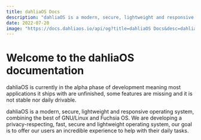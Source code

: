 ```yaml
---
title: dahliaOS Docs
description: "dahliaOS is a modern, secure, lightweight and responsive operating system, combining the best of GNU/Linux and Fuchsia OS. We are developing a privacy-respecting, fast, secure and lightweight operating system, our goal is to offer our users an incredible experience to help with their daily tasks."
date: 2022-07-20
image: "https://docs.dahliaos.io/api/og?title=dahliaOS Docs&desc=dahliaOS is a modern, secure, lightweight and responsive operating system, combining the best of GNU/Linux and Fuchsia OS. We are developing a privacy-respecting, fast, secure and lightweight operating system, our goal is to offer our users an incredible experience to help with their daily tasks."
---
```



# Welcome to the dahliaOS documentation

<Callout type="warning" emoji="⚠️">
  dahliaOS is currently in the alpha phase of development meaning most
  applications it ships with are unfinished, some features are missing and it is
  not stable nor daily drivable.
</Callout>

dahliaOS is a modern, secure, lightweight and responsive operating system, combining the best of GNU/Linux and Fuchsia OS.
We are developing a privacy-respecting, fast, secure and lightweight operating system, our goal is to offer our users an incredible experience to help with their daily tasks.

<Cards>
  <Card icon={""} title="Live boot" href="/live-boot" />
  <Card icon={""} title="Build" href="/build" />
  <Card icon={""} title="OS" href="/os" />
  <Card icon={""} title="Pangolin" href="/pangolin" />
  <Card icon={""} title="Troubleshoot" href="/troubleshoot" />
  <Card icon={""} title="Hardware" href="/hardware" />
  <Card icon={""} title="Developers" href="/developers" />
  <Card icon={""} title="Contribute" href="/contribute" />
</Cards>
